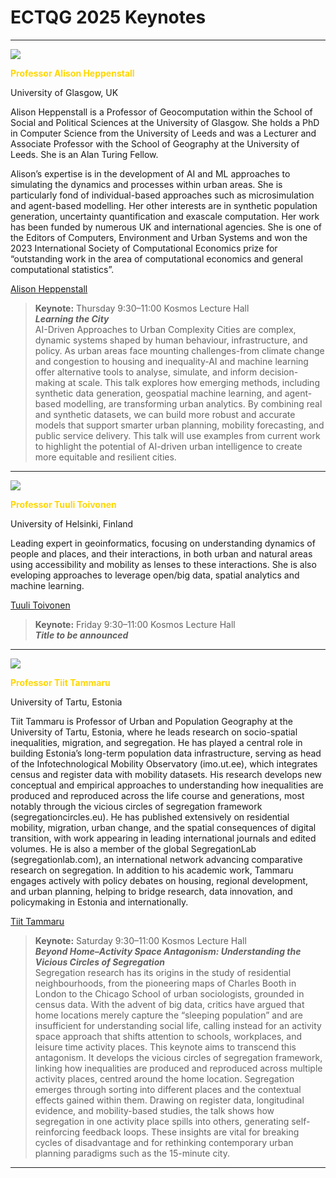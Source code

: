 # ECTQG 2025 Keynotes

------------------------------------------------------------------------

![](Heppenstall.png)

[**Professor Alison Heppenstall**]{style="color: gold"}

University of Glasgow, UK

Alison Heppenstall is a Professor of Geocomputation within the School of Social and Political Sciences at the University of Glasgow. She holds a PhD in Computer Science from the University of Leeds and was a Lecturer and Associate Professor with the School of Geography at the University of Leeds. She is an Alan Turing Fellow.

Alison’s expertise is in the development of AI and ML approaches to simulating the dynamics and processes within urban areas. She is particularly fond of individual-based approaches such as microsimulation and agent-based modelling. Her other interests are in synthetic population generation, uncertainty quantification and exascale computation. Her work has been funded by numerous UK and international agencies. She is one of the Editors of Computers, Environment and Urban Systems and won the 2023 International Society of Computational Economics prize for “outstanding work in the area of computational economics and general computational statistics”.

[Alison Heppenstall](https://www.gla.ac.uk/schools/socialpolitical/staff/alisonheppenstall)

> **Keynote:** Thursday 9:30–11:00 Kosmos Lecture Hall \
> ***Learning the City*** \
> AI-Driven Approaches to Urban Complexity Cities are complex, dynamic systems shaped by human behaviour, infrastructure, and policy. As urban areas face mounting challenges-from climate change and congestion to housing and inequality-AI and machine learning offer alternative tools to analyse, simulate, and inform decision-making at scale. This talk explores how emerging methods, including synthetic data generation, geospatial machine learning, and agent-based modelling, are transforming urban analytics. By combining real and synthetic datasets, we can build more robust and accurate models that support smarter urban planning, mobility forecasting, and public service delivery. This talk will use examples from current work to highlight the potential of AI-driven urban intelligence to create more equitable and resilient cities.

------------------------------------------------------------------------

![](Toivonen.png)

[**Professor Tuuli Toivonen**]{style="color: gold"}

University of Helsinki, Finland

Leading expert in geoinformatics, focusing on understanding dynamics of people and places, and their interactions, in both urban and natural areas using accessibility and mobility as lenses to these interactions. She is also eveloping approaches to leverage open/big data, spatial analytics and machine learning.

[Tuuli Toivonen](https://researchportal.helsinki.fi/fi/persons/tuuli-toivonen)

> **Keynote:** Friday 9:30–11:00 Kosmos Lecture Hall \
> ***Title to be announced*** \

------------------------------------------------------------------------

![](Tammaru.png)

[**Professor Tiit Tammaru**]{style="color: gold"}

University of Tartu, Estonia

Tiit Tammaru is Professor of Urban and Population Geography at the University of Tartu, Estonia, where he leads research on socio-spatial inequalities, migration, and segregation. He has played a central role in building Estonia’s long-term population data infrastructure, serving as head of the Infotechnological Mobility Observatory (imo.ut.ee), which integrates census and register data with mobility datasets. His research develops new conceptual and empirical approaches to understanding how inequalities are produced and reproduced across the life course and generations, most notably through the vicious circles of segregation framework (segregationcircles.eu). He has published extensively on residential mobility, migration, urban change, and the spatial consequences of digital transition, with work appearing in leading international journals and edited volumes. He is also a member of the global SegregationLab (segregationlab.com), an international network advancing comparative research on segregation. In addition to his academic work, Tammaru engages actively with policy debates on housing, regional development, and urban planning, helping to bridge research, data innovation, and policymaking in Estonia and internationally.

[Tiit Tammaru](https://www.etis.ee/CV/Tiit_Tammaru/eng/)

> **Keynote:** Saturday 9:30–11:00 Kosmos Lecture Hall\
> ***Beyond Home–Activity Space Antagonism: Understanding the Vicious Circles of Segregation***\
> Segregation research has its origins in the study of residential neighbourhoods, from the pioneering maps of Charles Booth in London to the Chicago School of urban sociologists, grounded in census data. With the advent of big data, critics have argued that home locations merely capture the “sleeping population” and are insufficient for understanding social life, calling instead for an activity space approach that shifts attention to schools, workplaces, and leisure time activity places. This keynote aims to transcend this antagonism. It develops the vicious circles of segregation framework, linking how inequalities are produced and reproduced across multiple activity places, centred around the home location. Segregation emerges through sorting into different places and the contextual effects gained within them. Drawing on register data, longitudinal evidence, and mobility-based studies, the talk shows how segregation in one activity place spills into others, generating self-reinforcing feedback loops. These insights are vital for breaking cycles of disadvantage and for rethinking contemporary urban planning paradigms such as the 15-minute city.

------------------------------------------------------------------------
